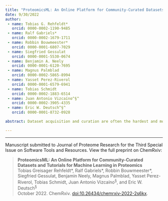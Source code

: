 ```yaml
---
title: "ProteomicsML: An Online Platform for Community-Curated Datasets and Tutorials for Machine Learning in Proteomics"
date: 9/30/2022
author:
 - name: Tobias G. Rehfeldt*
   orcid: 0000-0002-1190-9485
 - name: Ralf Gabriels*
   orcid: 0000-0002-1679-1711
 - name: Robbin Bouwmeester*
   orcid: 0000-0001-6807-7029
 - name: Siegfried Gessulat
   orcid: 0000-0001-5530-0674
 - name: Benjamin A. Neely
   orcid: 0000-0001-6120-7695
 - name: Magnus Palmblad
   orcid: 0000-0002-5865-8994
 - name: Yasset Perez-Riverol
   orcid: 0000-0001-6579-6941
 - name: Tobias Schmidt
   orcid: 0000-0002-1883-6514
 - name: Juan Antonio Vizcaíno^§^
   orcid: 0000-0002-3905-4335
 - name: Eric W. Deutsch^§^
   orcid: 0000-0001-8732-0928

abstract: Dataset acquisition and curation are often the hardest and most time-consuming parts of a machine learning endeavor. This is especially true for proteomics-based LC-IM-MS datasets, due to the high-throughput data structure with high levels of noise and complexity between raw and machine learning-ready formats. While predictive proteomics is a field on the rise, when predicting peptide behavior in LC-IM-MS setups, each lab often uses unique and complex data processing pipelines in order to maximize performance, at the cost of accessibility and reproducibility. For this reason we introduce ProteomicsML, an online resource for proteomics-based datasets and tutorials across most of the currently explored physico-chemical peptide properties. This community-driven resource makes it simple to access data in easy-to-process formats, and contains easy-to-follow tutorials that allow new users to interact with even the most advanced algorithms in the field. ProteomicsML provides datasets that are useful for comparing state-of-the-art (SOTA) machine learning algorithms, as well as providing introductory material for teachers and newcomers to the field alike. The platform is freely available on [proteomicsml.org](https://www.proteomicsml.org/) and we welcome the entire proteomics community to contribute to the project at [github.com/proteomicsml](https://github.com/proteomicsml/).

---
```


---

Manuscript submitted to Journal of Proteome Research for the Third Special Issue on Software Tools and Resources. View the full preprint on ChemRxiv:

>**ProteomicsML: An Online Platform for Community-Curated Datasets and Tutorials for Machine Learning in Proteomics**<br>
>Tobias Greisager Rehfeldt\*, Ralf Gabriels\*, Robbin Bouwmeester\*, Siegfried Gessulat, Benjamin Neely, Magnus Palmblad, Yasset Perez-Riverol, Tobias Schmidt, Juan Antonio Vizcaı́no^§^, and Eric W. Deutsch^§^<br>
>October 2022. ChemRxiv. [doi:10.26434/chemrxiv-2022-2s6kx](https://doi.org/10.26434/chemrxiv-2022-2s6kx).
